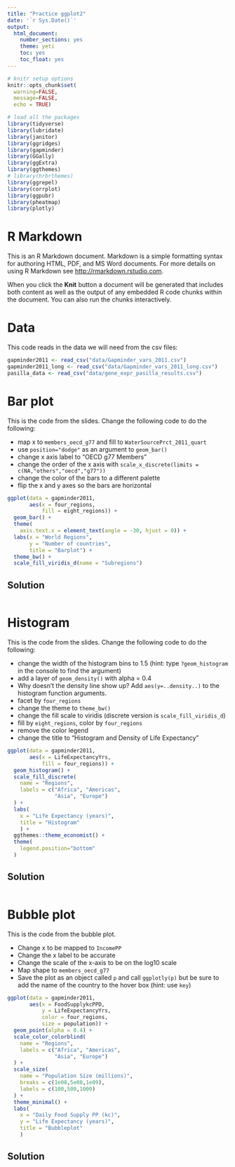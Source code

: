 ```yaml
---
title: "Practice ggplot2"
date: '`r Sys.Date()`'
output:   
  html_document: 
    number_sections: yes
    theme: yeti
    toc: yes
    toc_float: yes
---
```


```r
# knitr setup options
knitr::opts_chunk$set(
  warning=FALSE, 
  message=FALSE, 
  echo = TRUE)

# load all the packages
library(tidyverse)
library(lubridate)
library(janitor)
library(ggridges)
library(gapminder)
library(GGally)
library(ggExtra)
library(ggthemes)
# library(hrbrthemes)
library(ggrepel)
library(corrplot)
library(ggpubr)
library(pheatmap)
library(plotly)
```

# R Markdown

This is an R Markdown document. Markdown is a simple formatting syntax for authoring HTML, PDF, and MS Word documents. For more details on using R Markdown see <http://rmarkdown.rstudio.com>.

When you click the **Knit** button a document will be generated that includes both content as well as the output of any embedded R code chunks within the document. You can also run the chunks interactively.

# Data

This code reads in the data we will need from the csv files:

```r
gapminder2011 <- read_csv("data/Gapminder_vars_2011.csv")
gapminder2011_long <- read_csv("data/Gapminder_vars_2011_long.csv")
pasilla_data <- read_csv("data/gene_expr_pasilla_results.csv")
```

# Bar plot

This is the code from the slides. Change the following code to do the following:

- map x to `members_oecd_g77` and fill to `WaterSourcePrct_2011_quart`
- use `position="dodge"` as an argument to `geom_bar()`
- change x axis label to "OECD g77 Members"
- change the order of the x axis with `scale_x_discrete(limits = c(NA,"others","oecd","g77"))`
- change the color of the bars to a different palette
- flip the x and y axes so the bars are horizontal

```r
ggplot(data = gapminder2011,
       aes(x = four_regions,
           fill = eight_regions)) +
  geom_bar() +
  theme(
    axis.text.x = element_text(angle = -30, hjust = 0)) +
  labs(x = "World Regions",
       y = "Number of countries",
       title = "Barplot") + 
  theme_bw() + 
  scale_fill_viridis_d(name = "Subregions")
```

## Solution

```r

```






# Histogram

This is the code from the slides. Change the following code to do the following:

- change the width of the histogram bins to 1.5 (hint: type `?geom_histogram` in the console to find the argument)
- add a layer of `geom_density()` with alpha = 0.4
- Why doesn't the density line show up? Add `aes(y=..density..)` to the histogram function arguments.
- facet by `four_regions`
- change the theme to `theme_bw()`
- change the fill scale to viridis (discrete version is `scale_fill_viridis_d`) 
- fill by `eight_regions`, color by `four_regions`
- remove the color legend
- change the title to "Histogram and Density of Life Expectancy"

```r
ggplot(data = gapminder2011,
       aes(x = LifeExpectancyYrs,
           fill = four_regions)) + 
  geom_histogram() + 
  scale_fill_discrete(
    name = "Regions",
    labels = c("Africa", "Americas", 
               "Asia", "Europe")
  ) + 
  labs(
    x = "Life Expectancy (years)",   
    title = "Histogram"
    ) + 
  ggthemes::theme_economist() +
  theme(
    legend.position="bottom"
  )
```

## Solution

```r

```



# Bubble plot

This is the code from the bubble plot.

- Change x to be mapped to `IncomePP`
- Change the x label to be accurate
- Change the scale of the x-axis to be on the log10 scale
- Map shape to `members_oecd_g77`
- Save the plot as an object called `p` and call `ggplotly(p)` but be sure to add the name of the country to the hover box (hint: use `key`)

```r
ggplot(data = gapminder2011,
       aes(x = FoodSupplykcPPD,
           y = LifeExpectancyYrs,
           color = four_regions,
           size = population)) + 
  geom_point(alpha = 0.4) +
  scale_color_colorblind(
    name = "Regions",
    labels = c("Africa", "Americas", 
               "Asia", "Europe")
  ) +
  scale_size(
    name = "Population Size (millions)",
    breaks = c(1e08,5e08,1e09),
    labels = c(100,500,1000)
  ) +
  theme_minimal() +
  labs(
    x = "Daily Food Supply PP (kc)",  
    y = "Life Expectancy (years)",   
    title = "Bubbleplot"
    )
```

## Solution


```r

```